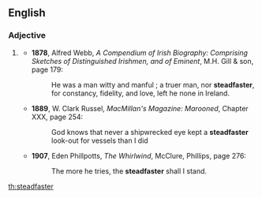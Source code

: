 ==English==

===Adjective===
{{head|en|adjective comparative form}}

# {{context|rare|lang=en}} {{en-comparative of|steadfast}}
#* '''1878''', Alfred Webb, ''A Compendium of Irish Biography: Comprising Sketches of Distinguished Irishmen, and of Eminent'', M.H. Gill & son, page 179:
#*: He was a man witty and manful ; a truer man, nor '''steadfaster''', for constancy, fidelity, and love, left he none in Ireland.
#* '''1889''', W. Clark Russel, ''MacMillan's Magazine: Marooned'', Chapter XXX, page 254:
#*: God knows that never a shipwrecked eye kept a '''steadfaster''' look-out for vessels than I did
#* '''1907''', Eden Phillpotts, ''The Whirlwind'', McClure, Phillips, page 276:
#*: The more he tries, the '''steadfaster''' shall I stand.

[[th:steadfaster]]